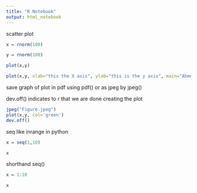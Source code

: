 ```yaml
---
title: "R Notebook"
output: html_notebook
---
```

scatter plot
```r
x = rnorm(100)

y = rnorm(100)

plot(x,y)

plot(x,y, xlab="this the X axis", ylab="this is the y axis", main="Ahmed Azab")
```
save graph of plot in pdf using pdf() or as jpeg by jpeg()

dev.off()   indicates to r that we are done creating the plot
```r
jpeg("Figure.jpeg")
plot(x,y, col='green')
dev.off()
```
seq like inrange in python 


```r
x = seq(1,10)

x
```
shorthand   seq()
```r
x = 1:10

x
```
















